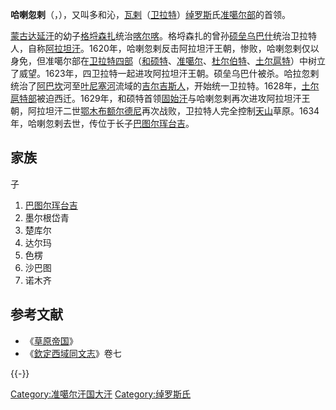 '''哈喇忽剌'''（{{mong|m=ᠬᠠᠷ᠎ᠠ ᠬᠤᠯᠠ|k=Хархул|z=Khara Khula}}，{{Bd||？|1634年||catIdx=K}}），又叫多和沁，[[瓦剌|瓦剌]]（[[卫拉特|卫拉特]]）[[绰罗斯|绰罗斯]]氏[[准噶尔部|准噶尔部]]的首领。

[[蒙古|蒙古]][[达延汗|达延汗]]的幼子[[格埒森扎|格埒森扎]]统治[[喀尔喀|喀尔喀]]。格埒森扎的曾孙[[硕垒乌巴什|硕垒乌巴什]]统治卫拉特人，自称[[阿拉坦汗|阿拉坦汗]]。1620年，哈喇忽剌反击阿拉坦汗王朝，惨败，哈喇忽剌仅以身免，但准噶尔部在[[四卫拉特|卫拉特四部]]（[[和硕特|和硕特]]、[[准噶尔部|准噶尔]]、[[杜尔伯特部_(绰罗斯氏)|杜尔伯特]]、[[土尔扈特|土尔扈特]]）中树立了威望。1623年，四卫拉特一起进攻阿拉坦汗王朝。硕垒乌巴什被杀。哈拉忽剌统治了[[阿巴坎|阿巴坎]]河至[[叶尼塞河|叶尼塞河]]流域的[[吉尔吉斯人|吉尔吉斯人]]，开始统一卫拉特。1628年，[[土尔扈特部|土尔扈特部]]被迫西迁。1629年，和硕特首领[[固始汗|固始汗]]与哈喇忽剌再次进攻阿拉坦汗王朝，阿拉坦汗二世[[鄂木布额尔德尼|鄂木布额尔德尼]]再次战败，卫拉特人完全控制[[天山|天山]]草原。1634年，哈喇忽剌去世，传位于长子[[巴图尔珲台吉|巴图尔珲台吉]]。

== 家族 ==
; 子
# [[巴图尔珲台吉|巴图尔珲台吉]]
# 墨尔根岱青
# 楚库尔
# 达尔玛
# 色楞
# 沙巴图
# 诺木齐

== 参考文献 ==
{{Reflist}}
*《[[草原帝国|草原帝国]]》
*《[[欽定西域同文志|欽定西域同文志]]》卷七

{{-}}
{{start box}}
{{s-before|[[布拉台吉|布拉台吉]]}}
{{s-title|[[准噶尔部|准噶尔部]]首领（[[珲台吉|珲台吉]]）|17世纪初—1634年}}
{{s-after|[[巴图尔珲台吉|巴图尔珲台吉]]}}
{{end box}}
{{准噶尔汗国统治者}}
[[Category:准噶尔汗国大汗|Category:准噶尔汗国大汗]]
[[Category:绰罗斯氏|Category:绰罗斯氏]]